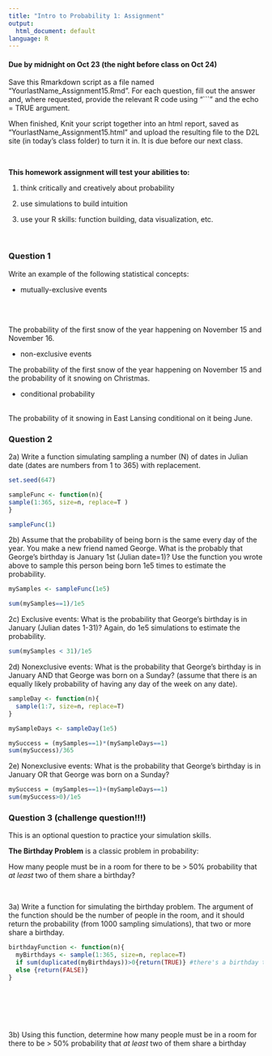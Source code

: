 ```yaml
---
title: "Intro to Probability 1: Assignment"
output:
  html_document: default
language: R
---
```


<!-- To render the assignment in Rmarkdown, enter the command below in the R console -->
<!-- rmarkdown::render("Class_15_Assignment.Rmd") -->

#### Due by midnight on Oct 23 (the night before class on Oct 24)

Save this Rmarkdown script as a file named “YourlastName_Assignment15.Rmd”. 
For each question, fill out the answer and, where requested, 
provide the relevant R code using "```" and the echo = TRUE argument.

When finished, Knit your script together into an html report, 
saved as “YourlastName_Assignment15.html” and upload the 
resulting file to the D2L site (in today’s class folder) to turn it in. 
It is due before our next class.

\

**This homework assignment will test your abilities to:**

1. think critically and creatively about probability

2. use simulations to build intuition

3. use your R skills: function building, data visualization, etc.

\

### Question 1

Write an example of the following statistical concepts:

 - mutually-exclusive events
 
 \
 \
 
The probability of the first snow of the year happening on November 15 and November 16.
 
 - non-exclusive events
 
The probability of the first snow of the year happening on November 15 and the probability of it snowing on Christmas.
 
 - conditional probability
 
 \
The probability of it snowing in East Lansing conditional on it being June.

### Question 2 

2a) Write a function simulating sampling a number (N) of dates in Julian date (dates are numbers from 1 to 365) with replacement.

```r
set.seed(647)

sampleFunc <- function(n){
sample(1:365, size=n, replace=T )
}

sampleFunc(1)

```

2b) Assume that the probability of being born is the same every day of the year. You make a new friend named George. What is the probably that George's birthday is January 1st (Julian date=1)? Use the function you wrote above to sample this person being born 1e5 times to estimate the probability.


```r
mySamples <- sampleFunc(1e5)

sum(mySamples==1)/1e5

```

2c) Exclusive events: What is the probability that George's birthday is in January (Julian dates 1-31)? Again, do 1e5 simulations to estimate the probability.

```r
sum(mySamples < 31)/1e5
```


2d) Nonexclusive events: What is the probability that George's birthday is in January AND that George was born on a Sunday? (assume that there is an equally likely probability of having any day of the week on any date).

```r
sampleDay <- function(n){
  sample(1:7, size=n, replace=T)
}

mySampleDays <- sampleDay(1e5)

mySuccess = (mySamples==1)*(mySampleDays==1)
sum(mySuccess)/365


```

2e) Nonexclusive events: What is the probability that George's birthday is in January OR that George was born on a Sunday?

```r
mySuccess = (mySamples==1)+(mySampleDays==1)
sum(mySuccess>0)/1e5

```

### Question 3 (challenge question!!!)
This is an optional question to practice your simulation skills.

**The Birthday Problem** is a classic problem in probability:

How many people must be in a room for there to be > 50% probability 
that _at least_ two of them share a birthday?

\

3a) Write a function for simulating the birthday problem. 
The argument of the function should be the number of people in the room, 
and it should return the probability (from 1000 sampling simulations), that two or more 
share a birthday.


```r
birthdayFunction <- function(n){
  myBirthdays <- sample(1:365, size=n, replace=T)
  if sum(duplicated(myBirthdays))>0{return(TRUE)} #there's a birthday twin!
  else {return(FALSE)}
}
```
\
\
\
\

3b) Using this function, determine how many people must be in a room for 
there to be > 50% probability that _at least_ two of them share a birthday

\
\
\
\

